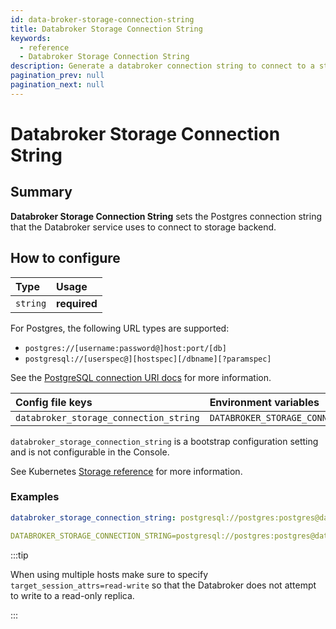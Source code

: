 ```yaml
---
id: data-broker-storage-connection-string
title: Databroker Storage Connection String
keywords:
  - reference
  - Databroker Storage Connection String
description: Generate a databroker connection string to connect to a storage backend.
pagination_prev: null
pagination_next: null
---
```



# Databroker Storage Connection String

## Summary

**Databroker Storage Connection String** sets the Postgres connection string that the Databroker service uses to connect to storage backend.

## How to configure

| **Type** | **Usage**    |
| :------- | :----------- |
| `string` | **required** |

For Postgres, the following URL types are supported:

- `postgres://[username:password@]host:port/[db]`
- `postgresql://[userspec@][hostspec][/dbname][?paramspec]`

See the [PostgreSQL connection URI docs](https://www.postgresql.org/docs/current/libpq-connect.html#LIBPQ-CONNSTRING) for more information.

<Tabs>
<TabItem value="Core" label="Core">

| **Config file keys** | **Environment variables** |
| :-- | :-- |
| `databroker_storage_connection_string` | `DATABROKER_STORAGE_CONNECTION_STRING` |

</TabItem>
<TabItem value="Enterprise" label="Enterprise">

`databroker_storage_connection_string` is a bootstrap configuration setting and is not configurable in the Console.

</TabItem>
<TabItem value="Kubernetes" label="Kubernetes">

See Kubernetes [Storage reference](/docs/deploy/k8s/reference#storage) for more information.

</TabItem>
</Tabs>

### Examples

```yaml
databroker_storage_connection_string: postgresql://postgres:postgres@database/postgres?sslmode=disable

DATABROKER_STORAGE_CONNECTION_STRING=postgresql://postgres:postgres@database/postgres?sslmode=disable
```

:::tip

When using multiple hosts make sure to specify `target_session_attrs=read-write` so that the Databroker does not attempt to write to a read-only replica.

:::
